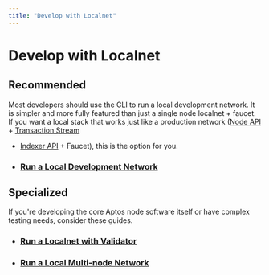 ```yaml
---
title: "Develop with Localnet"
---
```


# Develop with Localnet

## Recommended

Most developers should use the CLI to run a local development network.
It is simpler and more fully featured than just a single node localnet + faucet.
If you want a local stack that works just like a production network
([Node API](../../build/apis/index.mdx) + [Transaction Stream](../../indexer/txn-stream/index.md)
+ [Indexer API](../../build/indexer/index.mdx) + Faucet), this is the option for you.

- ### [Run a Local Development Network](./localnet/local-development-network.mdx)

## Specialized

If you're developing the core Aptos node software itself or have complex testing needs, consider these guides.

- ### [Run a Localnet with Validator](./localnet/run-a-localnet.mdx)
- ### [Run a Local Multi-node Network](./localnet/running-a-local-multi-node-network.mdx)
